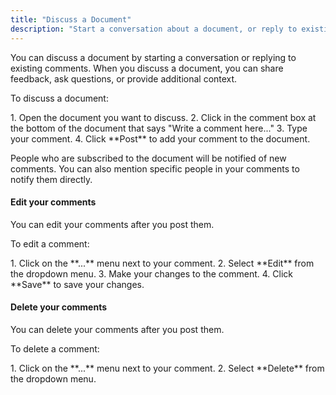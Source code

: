 ```yaml
---
title: "Discuss a Document"
description: "Start a conversation about a document, or reply to existing comments."
---
```



You can discuss a document by starting a conversation or replying to existing
comments. When you discuss a document, you can share feedback, ask questions,
or provide additional context.

To discuss a document:

<Steps>
1. Open the document you want to discuss.
2. Click in the comment box at the bottom of the document that says "Write a comment here..."
3. Type your comment.
4. Click **Post** to add your comment to the document.
</Steps>

People who are subscribed to the document will be notified of new comments. You
can also mention specific people in your comments to notify them directly.

#### Edit your comments

You can edit your comments after you post them. 

To edit a comment:

<Steps>
1. Click on the **...** menu next to your comment.
2. Select **Edit** from the dropdown menu.
3. Make your changes to the comment.
4. Click **Save** to save your changes.
</Steps>

#### Delete your comments

You can delete your comments after you post them.

To delete a comment:

<Steps>
1. Click on the **...** menu next to your comment.
2. Select **Delete** from the dropdown menu.
</Steps>
